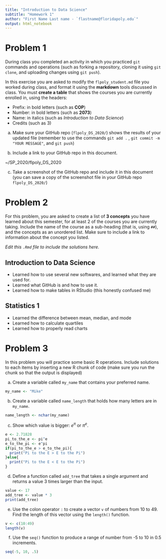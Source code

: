 ```yaml
---
title: "Introduction to Data Science"
subtitle: "Homework 1"
author: "First Name Last name - `flastname@floridapoly.edu`"
output: html_notebook
---
```




# Problem 1 

During class you completed an activity in which you practiced `git` commands and operations (such as forking a repository, cloning it using `git clone`, and uploading changes using `git push`).

In this exercise you are asked to modify the `flpoly_student.md` file you worked during class, and format it using the **markdown** tools discussed in class. You must **create a table** that shows the courses you are currently enrolled in, using the headers: 

- Prefix: in bold letters (such as **COP**)
- Number: in bold letters (such as **2073**)
- Name: in italics (such as _Introduction to Data Science_)
- Credits (such as 3)

a. Make sure your GitHub repo (`flpoly_DS_2020/`) shows the results of your updated file (remember to use the commands `git add .` , `git commit -m "YOUR MESSAGE"`, and `git push`) 

b. Include a link to your GitHub repo in this document.

~/SP_2020/flpoly_DS_2020 

c. Take a screenshot of the GitHub repo and include it in this document (you can save a copy of the screenshot file in your GitHub repo `flpoly_DS_2020/`)


# Problem 2

For this problem, you are asked to create a list of **3 concepts** you have learned about this semester, for at least 2 of the courses you are currently taking. Include the name of the course as a sub-heading (that is, using `##`), and the concepts as an unordered list. Make sure to include a link to information about the concept you listed.

_Edit this `.Rmd` file to include the solutions here._

## Introduction to Data Science

- Learned how to use several new softwares, and learned what they are used for.
- Learned what GitHub is and how to use it.
- Learned how to make tables in RStudio (this honestly confused me)

## Statistics 1

- Learned the difference between mean, median, and mode
- Learned how to calculate quartiles
- Learned how to properly read charts

# Problem 3

In this problem you will practice some basic R operations. Include solutions to each items by inserting a new R chunk of code (make sure you run the chunk so that the output is displayed)

(a) Create a variable called `my_name` that contains your preferred name.

```r
my_name <- "Mike"
```


(b) Create a variable called `name_length` that holds how many letters are in `my_name`.

```r
name_length <- nchar(my_name)
```


(c) Show which value is bigger: $e^\pi$ or $\pi^e$. 

```r
e <- 2.71828
pi_to_the_e <- pi^e
e_to_the_pi <- e^pi
if(pi_to_the_e > e_to_the_pi){
  print("Pi to the E > E to the Pi")
}else{
  print("Pi to the E < E to the Pi")
}
```


(d) Define a function called `add_tree` that takes a single argument and returns a value 3 times larger than the input.

```r
value <- 17
add_tree <- value * 3
print(add_tree)
```


(e) Use the colon operator `:` to create a vector `v` of numbers from 10 to 49. Find the length of this vector using the `length()` function.

```r
v <- c(10:49)
length(v)
```


(f) Use the `seq()` function to produce a range of number from -5 to 10 in 0.5 increments.

```r
seq(-5, 10, .5)
```


